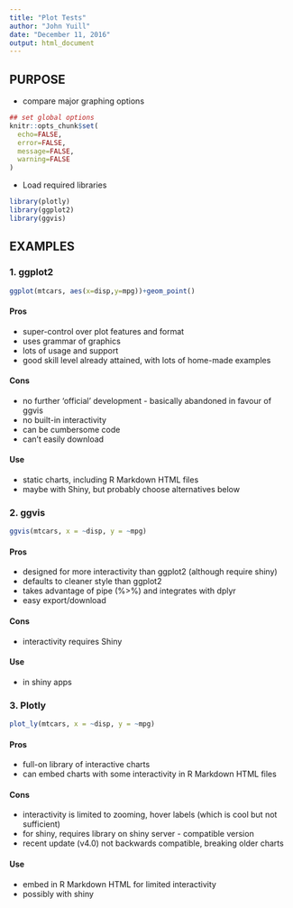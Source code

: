```yaml
---
title: "Plot Tests"
author: "John Yuill"
date: "December 11, 2016"
output: html_document
---
```


## PURPOSE
* compare major graphing options

```r
## set global options
knitr::opts_chunk$set(
  echo=FALSE,
  error=FALSE,
  message=FALSE,
  warning=FALSE
)

```

* Load required libraries

```r
library(plotly)
library(ggplot2)
library(ggvis)

```

## EXAMPLES

### 1. ggplot2

```r
ggplot(mtcars, aes(x=disp,y=mpg))+geom_point()

```

#### Pros

* super-control over plot features and format
* uses grammar of graphics
* lots of usage and support
* good skill level already attained, with lots of home-made examples

#### Cons

* no further 'official' development - basically abandoned in favour of ggvis
* no built-in interactivity
* can be cumbersome code
* can't easily download

#### Use

* static charts, including R Markdown HTML files
* maybe with Shiny, but probably choose alternatives below

### 2. ggvis

```r
ggvis(mtcars, x = ~disp, y = ~mpg)

```

#### Pros

* designed for more interactivity than ggplot2 (although require shiny)
* defaults to cleaner style than ggplot2
* takes advantage of pipe (%>%) and integrates with dplyr
* easy export/download

#### Cons

* interactivity requires Shiny

#### Use

* in shiny apps

### 3. Plotly

```r
plot_ly(mtcars, x = ~disp, y = ~mpg)

```

#### Pros

* full-on library of interactive charts
* can embed charts with some interactivity in R Markdown HTML files

#### Cons

* interactivity is limited to zooming, hover labels (which is cool but not sufficient)
* for shiny, requires library on shiny server - compatible version
* recent update (v4.0) not backwards compatible, breaking older charts

#### Use

* embed in R Markdown HTML for limited interactivity
* possibly with shiny